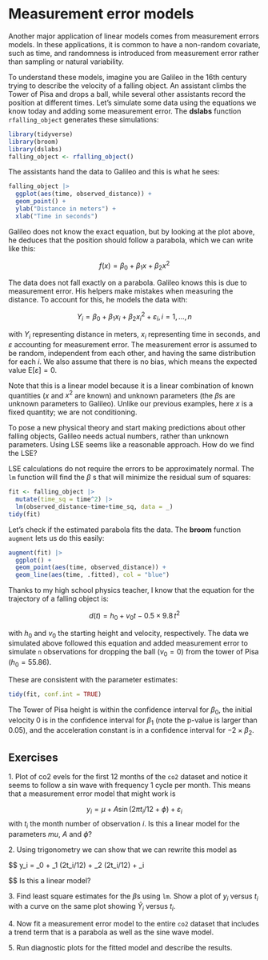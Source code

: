 # Measurement error models

Another major application of linear models comes from measurement errors models. In these applications, it is common to have a non-random covariate, such as time, and randomness is introduced from measurement error rather than sampling or natural variability.

To understand these models, imagine you are Galileo in the 16th century trying to describe the velocity of a falling object. An assistant climbs the Tower of Pisa and drops a ball, while several other assistants record the position at different times. Let's simulate some data using the equations we know today and adding some measurement error. The **dslabs** function `rfalling_object` generates these simulations:

```r
library(tidyverse)
library(broom)
library(dslabs)
falling_object <- rfalling_object()
```

The assistants hand the data to Galileo and this is what he sees:

```r
falling_object |> 
  ggplot(aes(time, observed_distance)) + 
  geom_point() +
  ylab("Distance in meters") + 
  xlab("Time in seconds")
```

Galileo does not know the exact equation, but by looking at the plot above, he deduces that the position should follow a parabola, which we can write like this:

$$
f(x) = \beta_0 + \beta_1 x + \beta_2 x^2
$$

The data does not fall exactly on a parabola. Galileo knows this is due to measurement error. His helpers make mistakes when measuring the distance. To account for this, he models the data with:

$$
Y_i = \beta_0 + \beta_1 x_i + \beta_2 x_i^2 + \varepsilon_i, i=1,\dots,n
$$

with $Y_i$ representing distance in meters, $x_i$ representing time in seconds, and $\varepsilon$ accounting for measurement error. The measurement error is assumed to be random, independent from each other, and having the same distribution for each $i$. We also assume that there is no bias, which means the expected value $\mbox{E}[\varepsilon] = 0$.

Note that this is a linear model because it is a linear combination of known quantities ($x$ and $x^2$ are known) and unknown parameters (the $\beta$s are unknown parameters to Galileo). Unlike our previous examples, here $x$ is a fixed quantity; we are not conditioning.

To pose a new physical theory and start making predictions about other falling objects, Galileo needs actual numbers, rather than unknown parameters. Using LSE seems like a reasonable approach. How do we find the LSE?

LSE calculations do not require the errors to be approximately normal. The `lm` function will find the $\beta$ s that will minimize the residual sum of squares:

```r
fit <- falling_object |> 
  mutate(time_sq = time^2) |> 
  lm(observed_distance~time+time_sq, data = _)
tidy(fit)
```

Let's check if the estimated parabola fits the data. The **broom** function `augment` lets us do this easily:

```r
augment(fit) |> 
  ggplot() +
  geom_point(aes(time, observed_distance)) + 
  geom_line(aes(time, .fitted), col = "blue")
```

Thanks to my high school physics teacher, I know that the equation for the trajectory of a falling object is:

$$
d(t) = h_0 + v_0 t -  0.5 \times 9.8 \, t^2
$$

with $h_0$ and $v_0$ the starting height and velocity, respectively. The data we simulated above followed this equation and added measurement error to simulate `n` observations for dropping the ball $(v_0=0)$ from the tower of Pisa $(h_0=55.86)$.

These are consistent with the parameter estimates:

```r
tidy(fit, conf.int = TRUE)
```

The Tower of Pisa height is within the confidence interval for $\beta_0$, the initial velocity 0 is in the confidence interval for $\beta_1$ (note the p-value is larger than 0.05), and the acceleration constant is in a confidence interval for $-2 \times \beta_2$.


## Exercises 

1\. Plot of co2 evels for the first 12 months of the `co2` dataset and notice it seems to follow a sin wave with frequency 1 cycle per month. This means that a measurement error model that might work is 

$$
y_i = \mu + A \sin(2\pi t_i / 12 + \phi) + \varepsilon_i
$$
with $t_i$ the month number of observation $i$. Is this a linear model for the parameters $mu$, $A$ and $\phi$?


2\. Using trigonometry we can show that we can rewrite this model as

$$
y_i = \beta_0 + \beta_1 \sin(2\pi t_i/12) + \beta_2 \cos(2\pi t_i/12) + \varepsilon_i

$$
Is this a linear model? 

3\. Find least square estimates for the $\beta$s using `lm`. Show a plot of $y_i$ versus $t_i$ with a curve on the same plot showing $\hat{Y}_i$ versus $t_i$.

4\. Now fit a measurement error model to the entire `co2` dataset that includes a trend term that is a parabola as well as the sine wave model.

5\. Run diagnostic plots for the fitted model and describe the results.



